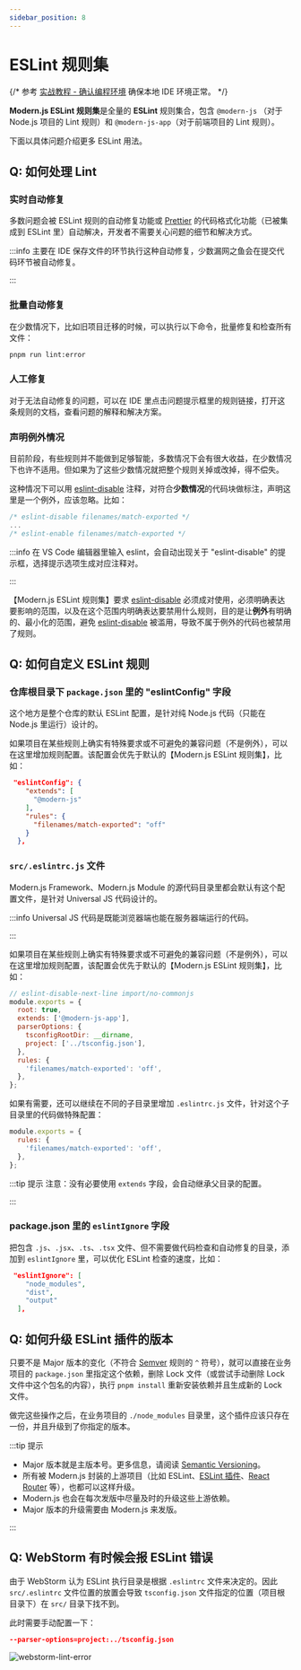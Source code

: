 ```yaml
---
sidebar_position: 8
---
```


# ESLint 规则集

{/* 参考 [实战教程 - 确认编程环境](../handbook/c03-ide/3.1-setting-up) 确保本地 IDE 环境正常。  */}

**Modern.js ESLint 规则集**是全量的 **ESLint** 规则集合，包含 `@modern-js` （对于 Node.js 项目的 Lint 规则）和 `@modern-js-app`（对于前端项目的 Lint 规则）。

下面以具体问题介绍更多 ESLint 用法。

## Q: 如何处理 Lint

### 实时自动修复

多数问题会被 ESLint 规则的自动修复功能或 [Prettier](https://prettier.io/) 的代码格式化功能（已被集成到 ESLint 里）自动解决，开发者不需要关心问题的细节和解决方式。

:::info
主要在 IDE 保存文件的环节执行这种自动修复，少数漏网之鱼会在提交代码环节被自动修复。

:::

### 批量自动修复

在少数情况下，比如旧项目迁移的时候，可以执行以下命令，批量修复和检查所有文件：

```bash
pnpm run lint:error
```

### 人工修复

对于无法自动修复的问题，可以在 IDE 里点击问题提示框里的规则链接，打开这条规则的文档，查看问题的解释和解决方案。

### 声明例外情况

目前阶段，有些规则并不能做到足够智能，多数情况下会有很大收益，在少数情况下也许不适用。但如果为了这些少数情况就把整个规则关掉或改掉，得不偿失。

这种情况下可以用 [eslint-disable](https://eslint.org/docs/user-guide/configuring/rules#disabling-rules) 注释，对符合**少数情况**的代码块做标注，声明这里是一个例外，应该忽略。比如：

```js
/* eslint-disable filenames/match-exported */
...
/* eslint-enable filenames/match-exported */
```

:::info
在 VS Code 编辑器里输入 eslint，会自动出现关于 "eslint-disable" 的提示框，选择提示选项生成对应注释对。

:::

【Modern.js ESLint 规则集】要求 [eslint-disable](https://eslint.org/docs/user-guide/configuring/rules#disabling-rules) 必须成对使用，必须明确表达要影响的范围，以及在这个范围内明确表达要禁用什么规则，目的是让**例外**有明确的、最小化的范围，避免 [eslint-disable](https://eslint.org/docs/user-guide/configuring/rules#disabling-rules) 被滥用，导致不属于例外的代码也被禁用了规则。

## Q: 如何自定义 ESLint 规则

### 仓库根目录下 `package.json` 里的 "eslintConfig" 字段

这个地方是整个仓库的默认 ESLint 配置，是针对纯 Node.js 代码（只能在 Node.js 里运行）设计的。

如果项目在某些规则上确实有特殊要求或不可避免的兼容问题（不是例外），可以在这里增加规则配置。该配置会优先于默认的【Modern.js ESLint 规则集】，比如：

```json
 "eslintConfig": {
    "extends": [
      "@modern-js"
    ],
    "rules": {
      "filenames/match-exported": "off"
    }
  },

```

### `src/.eslintrc.js` 文件

Modern.js Framework、Modern.js Module 的源代码目录里都会默认有这个配置文件，是针对 Universal JS 代码设计的。

:::info
Universal JS 代码是既能浏览器端也能在服务器端运行的代码。

:::

如果项目在某些规则上确实有特殊要求或不可避免的兼容问题（不是例外），可以在这里增加规则配置，该配置会优先于默认的【Modern.js ESLint 规则集】，比如：

```js
// eslint-disable-next-line import/no-commonjs
module.exports = {
  root: true,
  extends: ['@modern-js-app'],
  parserOptions: {
    tsconfigRootDir: __dirname,
    project: ['../tsconfig.json'],
  },
  rules: {
    'filenames/match-exported': 'off',
  },
};
```

如果有需要，还可以继续在不同的子目录里增加 `.eslintrc.js` 文件，针对这个子目录里的代码做特殊配置：

```js
module.exports = {
  rules: {
    'filenames/match-exported': 'off',
  },
};
```

:::tip 提示
注意：没有必要使用 `extends` 字段，会自动继承父目录的配置。

:::

### package.json 里的 `eslintIgnore` 字段

把包含 `.js`、`.jsx`、`.ts`、`.tsx` 文件、但不需要做代码检查和自动修复的目录，添加到 `eslintIgnore` 里，可以优化 ESLint 检查的速度，比如：

```json
 "eslintIgnore": [
    "node_modules",
    "dist",
    "output"
  ],
```

## Q: 如何升级 ESLint 插件的版本

只要不是 Major 版本的变化（不符合 [Semver](https://semver.org/) 规则的 `^` 符号），就可以直接在业务项目的 `package.json` 里指定这个依赖，删除 Lock 文件（或尝试手动删除 Lock 文件中这个包名的内容），执行 `pnpm install` 重新安装依赖并且生成新的 Lock 文件。

做完这些操作之后，在业务项目的 `./node_modules` 目录里，这个插件应该只存在一份，并且升级到了你指定的版本。

:::tip 提示
- Major 版本就是主版本号。更多信息，请阅读 [Semantic Versioning](https://semver.org/#summary)。
- 所有被 Modern.js 封装的上游项目（比如 ESLint、[ESLint 插件](https://eslint.org/docs/user-guide/configuring/plugins#plugins)、[React Router](https://reactrouter.com/) 等），也都可以这样升级。
- Modern.js 也会在每次发版中尽量及时的升级这些上游依赖。
- Major 版本的升级需要由 Modern.js 来发版。

:::

## Q: WebStorm 有时候会报 ESLint 错误

由于 WebStorm 认为 ESLint 执行目录是根据 `.eslintrc` 文件来决定的。因此 `src/.eslintrc` 文件位置的放置会导致 `tsconfig.json` 文件指定的位置（项目根目录下）在 `src/` 目录下找不到。

此时需要手动配置一下：

```json
--parser-options=project:../tsconfig.json
```

![webstorm-lint-error](https://lf3-static.bytednsdoc.com/obj/eden-cn/aphqeh7uhohpquloj/modern-js/docs/webstorm-lint-error.png)
